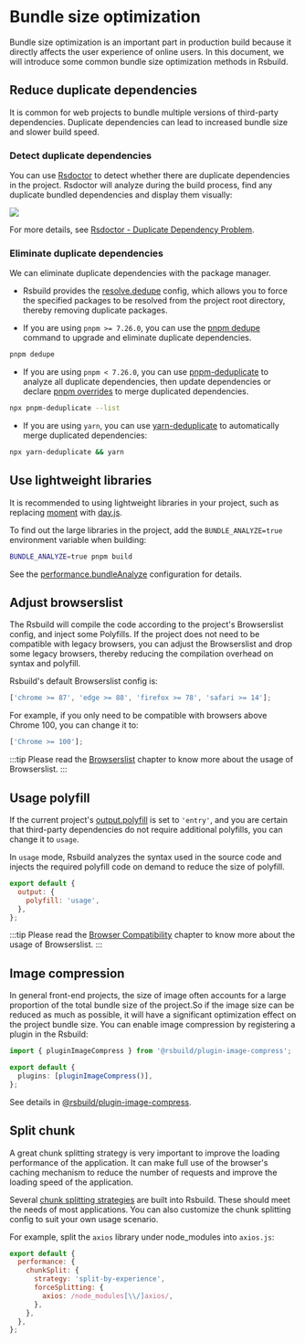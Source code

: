 # Bundle size optimization

Bundle size optimization is an important part in production build because it directly affects the user experience of online users. In this document, we will introduce some common bundle size optimization methods in Rsbuild.

## Reduce duplicate dependencies

It is common for web projects to bundle multiple versions of third-party dependencies. Duplicate dependencies can lead to increased bundle size and slower build speed.

### Detect duplicate dependencies

You can use [Rsdoctor](https://rsdoctor.rs) to detect whether there are duplicate dependencies in the project. Rsdoctor will analyze during the build process, find any duplicate bundled dependencies and display them visually:

![](https://assets.rspack.rs/rsbuild/assets/rsdoctor-duplicated-packages.png)

For more details, see [Rsdoctor - Duplicate Dependency Problem](https://rsdoctor.rs/blog/topic/duplicate-pkg-problem).

### Eliminate duplicate dependencies

We can eliminate duplicate dependencies with the package manager.

- Rsbuild provides the [resolve.dedupe](/config/resolve/dedupe) config, which allows you to force the specified packages to be resolved from the project root directory, thereby removing duplicate packages.

- If you are using `pnpm >= 7.26.0`, you can use the [pnpm dedupe](https://pnpm.io/cli/dedupe) command to upgrade and eliminate duplicate dependencies.

```bash
pnpm dedupe
```

- If you are using `pnpm < 7.26.0`, you can use [pnpm-deduplicate](https://github.com/ocavue/pnpm-deduplicate) to analyze all duplicate dependencies, then update dependencies or declare [pnpm overrides](https://pnpm.io/package_json#pnpmoverrides) to merge duplicated dependencies.

```bash
npx pnpm-deduplicate --list
```

- If you are using `yarn`, you can use [yarn-deduplicate](https://github.com/scinos/yarn-deduplicate) to automatically merge duplicated dependencies:

```bash
npx yarn-deduplicate && yarn
```

## Use lightweight libraries

It is recommended to using lightweight libraries in your project, such as replacing [moment](https://momentjs.com/) with [day.js](https://day.js.org/).

To find out the large libraries in the project, add the `BUNDLE_ANALYZE=true` environment variable when building:

```bash
BUNDLE_ANALYZE=true pnpm build
```

See the [performance.bundleAnalyze](/config/performance/bundle-analyze) configuration for details.

## Adjust browserslist

The Rsbuild will compile the code according to the project's Browserslist config, and inject some Polyfills. If the project does not need to be compatible with legacy browsers, you can adjust the Browserslist and drop some legacy browsers, thereby reducing the compilation overhead on syntax and polyfill.

Rsbuild's default Browserslist config is:

```js
['chrome >= 87', 'edge >= 88', 'firefox >= 78', 'safari >= 14'];
```

For example, if you only need to be compatible with browsers above Chrome 100, you can change it to:

```js
['Chrome >= 100'];
```

:::tip
Please read the [Browserslist](/guide/advanced/browserslist) chapter to know more about the usage of Browserslist.
:::

## Usage polyfill

If the current project's [output.polyfill](/config/output/polyfill) is set to `'entry'`, and you are certain that third-party dependencies do not require additional polyfills, you can change it to `usage`.

In `usage` mode, Rsbuild analyzes the syntax used in the source code and injects the required polyfill code on demand to reduce the size of polyfill.

```js
export default {
  output: {
    polyfill: 'usage',
  },
};
```

:::tip
Please read the [Browser Compatibility](/guide/advanced/browser-compatibility) chapter to know more about the usage of Browserslist.
:::

## Image compression

In general front-end projects, the size of image often accounts for a large proportion of the total bundle size of the project.So if the image size can be reduced as much as possible, it will have a significant optimization effect on the project bundle size. You can enable image compression by registering a plugin in the Rsbuild:

```ts title="rsbuild.config.ts"
import { pluginImageCompress } from '@rsbuild/plugin-image-compress';

export default {
  plugins: [pluginImageCompress()],
};
```

See details in [@rsbuild/plugin-image-compress](https://github.com/rspack-contrib/rsbuild-plugin-image-compress).

## Split chunk

A great chunk splitting strategy is very important to improve the loading performance of the application. It can make full use of the browser's caching mechanism to reduce the number of requests and improve the loading speed of the application.

Several [chunk splitting strategies](/guide/optimization/code-splitting) are built into Rsbuild. These should meet the needs of most applications. You can also customize the chunk splitting config to suit your own usage scenario.

For example, split the `axios` library under node_modules into `axios.js`:

```js
export default {
  performance: {
    chunkSplit: {
      strategy: 'split-by-experience',
      forceSplitting: {
        axios: /node_modules[\\/]axios/,
      },
    },
  },
};
```
